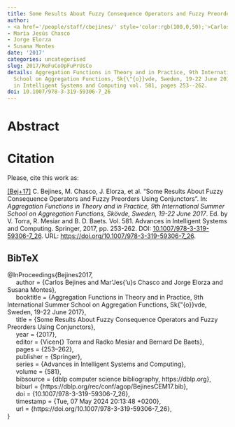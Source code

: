 ```yaml
---
title: Some Results About Fuzzy Consequence Operators and Fuzzy Preorders Using Conjunctors
author:
- <a href='/people/staff/cbejines/' style='color:rgb(100,0,50);'>Carlos Bejines</a>
- María Jesús Chasco
- Jorge Elorza
- Susana Montes
date: '2017'
categories: uncategorised
slug: 2017/ReFuCoOpFuPrUsCo
details: Aggregation Functions in Theory and in Practice, 9th International Summer
  School on Aggregation Functions, Sk{\"{o}}vde, Sweden, 19-22 June 2017 , Advances
  in Intelligent Systems and Computing vol. 581, pages 253--262.
doi: 10.1007/978-3-319-59306-7_26
---
```




# Abstract










# Citation
Please, cite this work as:


<a name=bib-Bejines2017></a>[[Bej+17]](#cite-Bejines2017) C. Bejines, M. Chasco, J. Elorza, et al. “Some Results About Fuzzy Consequence Operators and Fuzzy Preorders Using Conjunctors”. In: _Aggregation Functions in Theory and in Practice, 9th International Summer School on Aggregation Functions, Skövde, Sweden, 19-22 June 2017_. Ed. by V. Torra, R. Mesiar and B. D. Baets. Vol. 581. Advances in Intelligent Systems and Computing. Springer, 2017, pp. 253-262. DOI: [10.1007/978-3-319-59306-7\_26](https://doi.org/10.1007%2F978-3-319-59306-7%5C_26). URL: [https://doi.org/10.1007/978-3-319-59306-7\_26](https://doi.org/10.1007/978-3-319-59306-7\_26).

::: {.callout-note appearance="minimal" collapse=true}

## BibTeX

@InProceedings{Bejines2017,<br>&nbsp;&nbsp;&nbsp;&nbsp;  author = {Carlos Bejines and Mar\'\ia Jes{\a'u}s Chasco and Jorge Elorza and Susana Montes},<br>&nbsp;&nbsp;&nbsp;&nbsp;  booktitle = {Aggregation Functions in Theory and in Practice, 9th International Summer School on Aggregation Functions, Sk{\"{o}}vde, Sweden, 19-22 June 2017},<br>&nbsp;&nbsp;&nbsp;&nbsp;  title = {Some Results About Fuzzy Consequence Operators and Fuzzy Preorders Using Conjunctors},<br>&nbsp;&nbsp;&nbsp;&nbsp;  year = {2017},<br>&nbsp;&nbsp;&nbsp;&nbsp;  editor = {Vicen{\c c} Torra and Radko Mesiar and Bernard De Baets},<br>&nbsp;&nbsp;&nbsp;&nbsp;  pages = {253--262},<br>&nbsp;&nbsp;&nbsp;&nbsp;  publisher = {Springer},<br>&nbsp;&nbsp;&nbsp;&nbsp;  series = {Advances in Intelligent Systems and Computing},<br>&nbsp;&nbsp;&nbsp;&nbsp;  volume = {581},<br>&nbsp;&nbsp;&nbsp;&nbsp;  bibsource = {dblp computer science bibliography, https://dblp.org},<br>&nbsp;&nbsp;&nbsp;&nbsp;  biburl = {https://dblp.org/rec/conf/agop/BejinesCEM17.bib},<br>&nbsp;&nbsp;&nbsp;&nbsp;  doi = {10.1007/978-3-319-59306-7\_26},<br>&nbsp;&nbsp;&nbsp;&nbsp;  timestamp = {Tue, 07 May 2024 20:13:48 +0200},<br>&nbsp;&nbsp;&nbsp;&nbsp;  url = {https://doi.org/10.1007/978-3-319-59306-7\_26},<br>}

:::








